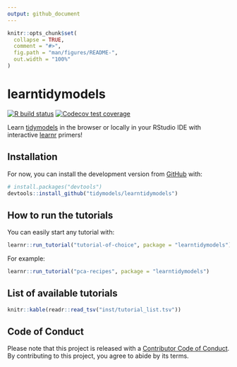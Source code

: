 ```yaml
---
output: github_document
---
```


<!-- README.md is generated from README.Rmd. Please edit that file -->

```r
knitr::opts_chunk$set(
  collapse = TRUE,
  comment = "#>",
  fig.path = "man/figures/README-",
  out.width = "100%"
)
```

# learntidymodels

<!-- badges: start -->
[![R build status](https://github.com/tidymodels/learntidymodels/workflows/R-CMD-check/badge.svg)](https://github.com/tidymodels/learntidymodels/actions)
[![Codecov test coverage](https://codecov.io/gh/tidymodels/learntidymodels/branch/master/graph/badge.svg)](https://codecov.io/gh/tidymodels/learntidymodels?branch=master)
<!-- badges: end -->

Learn [tidymodels](https://www.tidymodels.org/) in the browser or locally in 
your RStudio IDE with interactive [learnr](https://rstudio.github.io/learnr/) primers!

## Installation

For now, you can install the development version from [GitHub](https://github.com/) with:

``` r
# install.packages("devtools")
devtools::install_github("tidymodels/learntidymodels")
```
## How to run the tutorials

You can easily start any tutorial with:

``` r
learnr::run_tutorial("tutorial-of-choice", package = "learntidymodels")
```

For example:

``` r
learnr::run_tutorial("pca-recipes", package = "learntidymodels")
```

## List of available tutorials

```r
knitr::kable(readr::read_tsv("inst/tutorial_list.tsv"))
```


## Code of Conduct
  
Please note that this project is released with a [Contributor Code of Conduct](https://contributor-covenant.org/version/2/0/CODE_OF_CONDUCT.html). By contributing to this project, you agree to abide by its terms.
  
